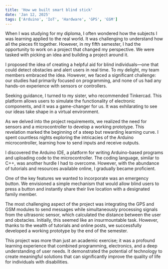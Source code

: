 ---
title: 'How we built smart blind stick'
date: 'Jan 12, 2025'
tags: ['Arduino', 'IoT', 'Hardware', 'GPS', 'GSM']
---


When I was studying for my diploma, I often wondered how the subjects I was learning applied to the real world. It was challenging to understand how all the pieces fit together. However, in my fifth semester, I had the opportunity to work on a project that changed my perspective. We were tasked with picking an idea and building a project around it.

I proposed the idea of creating a helpful aid for blind individuals—one that could detect obstacles and alert users in real time. To my delight, my team members embraced the idea. However, we faced a significant challenge: our studies had primarily focused on programming, and none of us had any hands-on experience with sensors or controllers.

Seeking guidance, I turned to my sister, who recommended Tinkercad. This platform allows users to simulate the functionality of electronic components, and it was a game-changer for us. It was exhilarating to see our ideas take shape in a virtual environment.

As we delved into the project requirements, we realized the need for sensors and a microcontroller to develop a working prototype. This revelation marked the beginning of a steep but rewarding learning curve. I spent countless nights exploring the intricacies of the Arduino microcontroller, learning how to send inputs and receive outputs.

I discovered the Arduino IDE, a platform for writing Arduino-based programs and uploading code to the microcontroller. The coding language, similar to C++, was another hurdle I had to overcome. However, with the abundance of tutorials and resources available online, I gradually became proficient.

One of the key features we wanted to incorporate was an emergency button. We envisioned a simple mechanism that would allow blind users to press a button and instantly share their live location with a designated family member.

The most challenging aspect of the project was integrating the GPS and GSM modules to send messages while simultaneously processing signals from the ultrasonic sensor, which calculated the distance between the user and obstacles. Initially, this seemed like an insurmountable task. However, thanks to the wealth of tutorials and online posts, we successfully developed a working prototype by the end of the semester.

This project was more than just an academic exercise; it was a profound learning experience that combined programming, electronics, and a deep understanding of user needs. It demonstrated the potential of technology to create meaningful solutions that can significantly improve the quality of life for individuals with disabilities.

